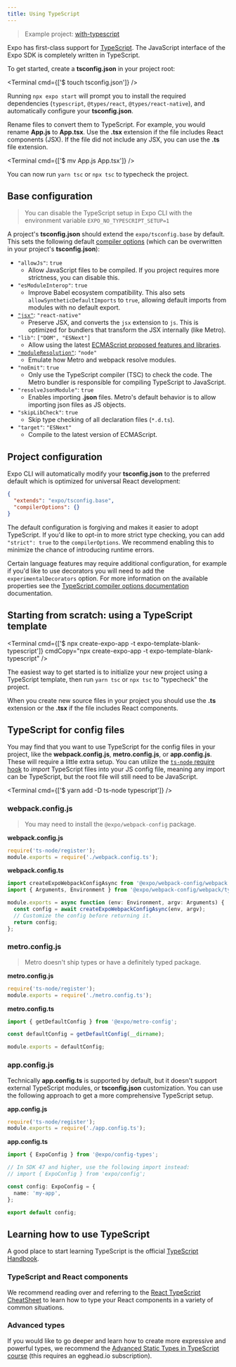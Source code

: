 ```yaml
---
title: Using TypeScript
---
```



> Example project: [with-typescript](https://github.com/expo/examples/tree/master/with-typescript)

Expo has first-class support for [TypeScript](https://www.typescriptlang.org/). The JavaScript interface of the Expo SDK is completely written in TypeScript.

To get started, create a **tsconfig.json** in your project root:

<Terminal cmd={['$ touch tsconfig.json']} />

Running `npx expo start` will prompt you to install the required dependencies (`typescript`, `@types/react`, `@types/react-native`), and automatically configure your **tsconfig.json**.

Rename files to convert them to TypeScript. For example, you would rename **App.js** to **App.tsx**. Use the **.tsx** extension if the file includes React components (JSX). If the file did not include any JSX, you can use the **.ts** file extension.

<Terminal cmd={['$ mv App.js App.tsx']} />

You can now run `yarn tsc` or `npx tsc` to typecheck the project.

## Base configuration

> You can disable the TypeScript setup in Expo CLI with the environment variable `EXPO_NO_TYPESCRIPT_SETUP=1`

A project's **tsconfig.json** should extend the `expo/tsconfig.base` by default. This sets the following default [compiler options][tsc-compileroptions] (which can be overwritten in your project's **tsconfig.json**):

- `"allowJs"`: `true`
  - Allow JavaScript files to be compiled. If you project requires more strictness, you can disable this.
- `"esModuleInterop"`: `true`
  - Improve Babel ecosystem compatibility. This also sets `allowSyntheticDefaultImports` to `true`, allowing default imports from modules with no default export.
- [`"jsx"`][tsc-jsx]: `"react-native"`
  - Preserve JSX, and converts the `jsx` extension to `js`. This is optimized for bundlers that transform the JSX internally (like Metro).
- `"lib"`: `["DOM", "ESNext"]`
  - Allow using the latest [ECMAScript proposed features and libraries](https://github.com/tc39/proposals).
- [`"moduleResolution"`][tsc-moduleresolution]: `"node"`
  - Emulate how Metro and webpack resolve modules.
- `"noEmit"`: `true`
  - Only use the TypeScript compiler (TSC) to check the code. The Metro bundler is responsible for compiling TypeScript to JavaScript.
- `"resolveJsonModule"`: `true`
  - Enables importing **.json** files. Metro's default behavior is to allow importing json files as JS objects.
- `"skipLibCheck"`: `true`
  - Skip type checking of all declaration files (`*.d.ts`).
- `"target"`: `"ESNext"`
  - Compile to the latest version of ECMAScript.

[tsc-jsx]: https://www.typescriptlang.org/docs/handbook/jsx.html
[tsc-compileroptions]: https://www.typescriptlang.org/docs/handbook/compiler-options.html
[tsc-moduleresolution]: https://www.typescriptlang.org/docs/handbook/module-resolution.html

## Project configuration

Expo CLI will automatically modify your **tsconfig.json** to the preferred default which is optimized for universal React development:

```json
{
  "extends": "expo/tsconfig.base",
  "compilerOptions": {}
}
```

The default configuration is forgiving and makes it easier to adopt TypeScript. If you'd like to opt-in to more strict type checking, you can add `"strict": true` to the `compilerOptions`. We recommend enabling this to minimize the chance of introducing runtime errors.

Certain language features may require additional configuration, for example if you'd like to use decorators you will need to add the `experimentalDecorators` option. For more information on the available properties see the [TypeScript compiler options documentation](https://www.typescriptlang.org/docs/handbook/compiler-options.html) documentation.

## Starting from scratch: using a TypeScript template

<Terminal
  cmd={['$ npx create-expo-app -t expo-template-blank-typescript']}
  cmdCopy="npx create-expo-app -t expo-template-blank-typescript"
/>

The easiest way to get started is to initialize your new project using a TypeScript template, then run `yarn tsc` or `npx tsc` to "typecheck" the project.

When you create new source files in your project you should use the **.ts** extension or the **.tsx** if the file includes React components.

## TypeScript for config files

You may find that you want to use TypeScript for the config files in your project, like the **webpack.config.js**, **metro.config.js**, or **app.config.js**. These will require a little extra setup. You can utilize the [`ts-node` require hook](https://github.com/TypeStrong/ts-node#programmatic) to _import_ TypeScript files into your JS config file, meaning any import can be TypeScript, but the root file will still need to be JavaScript.

<Terminal cmd={['$ yarn add -D ts-node typescript']} />

### webpack.config.js

> You may need to install the `@expo/webpack-config` package.

**webpack.config.js**

```js
require('ts-node/register');
module.exports = require('./webpack.config.ts');
```

**webpack.config.ts**

```ts
import createExpoWebpackConfigAsync from '@expo/webpack-config/webpack';
import { Arguments, Environment } from '@expo/webpack-config/webpack/types';

module.exports = async function (env: Environment, argv: Arguments) {
  const config = await createExpoWebpackConfigAsync(env, argv);
  // Customize the config before returning it.
  return config;
};
```

### metro.config.js

> Metro doesn't ship types or have a definitely typed package.

**metro.config.js**

```js
require('ts-node/register');
module.exports = require('./metro.config.ts');
```

**metro.config.ts**

```ts
import { getDefaultConfig } from '@expo/metro-config';

const defaultConfig = getDefaultConfig(__dirname);

module.exports = defaultConfig;
```

### app.config.js

Technically **app.config.ts** is supported by default, but it doesn't support external TypeScript modules, or **tsconfig.json** customization. You can use the following approach to get a more comprehensive TypeScript setup.

**app.config.js**

```js
require('ts-node/register');
module.exports = require('./app.config.ts');
```

**app.config.ts**

```ts
import { ExpoConfig } from '@expo/config-types';

// In SDK 47 and higher, use the following import instead:
// import { ExpoConfig } from 'expo/config';

const config: ExpoConfig = {
  name: 'my-app',
};

export default config;
```

## Learning how to use TypeScript

A good place to start learning TypeScript is the official [TypeScript Handbook](https://www.typescriptlang.org/docs/handbook/2/everyday-types.html).

### TypeScript and React components

We recommend reading over and referring to the [React TypeScript CheatSheet](https://github.com/typescript-cheatsheets/react) to learn how to type your React components in a variety of common situations.

### Advanced types

If you would like to go deeper and learn how to create more expressive and powerful types, we recommend the [Advanced Static Types in TypeScript course](https://egghead.io/courses/advanced-static-types-in-typescript) (this requires an egghead.io subscription).

